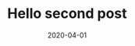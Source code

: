---
title: Hello second post
slug: second
date: 2020-04-01
postImage: images/surfing.jpg
description: hi, i am seo description
---